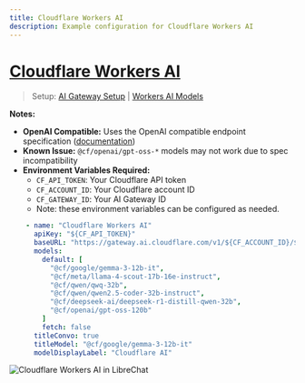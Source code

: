 ```yaml
---
title: Cloudflare Workers AI
description: Example configuration for Cloudflare Workers AI
---
```


# [Cloudflare Workers AI](https://developers.cloudflare.com/ai-gateway/)

> Setup: [AI Gateway Setup](https://developers.cloudflare.com/ai-gateway/get-started/) | [Workers AI Models](https://developers.cloudflare.com/workers-ai/models/)

**Notes:**

- **OpenAI Compatible:** Uses the OpenAI compatible endpoint specification ([documentation](https://developers.cloudflare.com/ai-gateway/providers/workersai/#openai-compatible-endpoints))
- **Known Issue:** `@cf/openai/gpt-oss-*` models may not work due to spec incompatibility
- **Environment Variables Required:**
  - `CF_API_TOKEN`: Your Cloudflare API token
  - `CF_ACCOUNT_ID`: Your Cloudflare account ID
  - `CF_GATEWAY_ID`: Your AI Gateway ID
  - Note: these environment variables can be configured as needed.

```yaml filename="librechat.yaml"
    - name: "Cloudflare Workers AI"
      apiKey: "${CF_API_TOKEN}"
      baseURL: "https://gateway.ai.cloudflare.com/v1/${CF_ACCOUNT_ID}/${CF_GATEWAY_ID}/workers-ai/v1"
      models:
        default: [
          "@cf/google/gemma-3-12b-it",
          "@cf/meta/llama-4-scout-17b-16e-instruct",
          "@cf/qwen/qwq-32b",
          "@cf/qwen/qwen2.5-coder-32b-instruct",
          "@cf/deepseek-ai/deepseek-r1-distill-qwen-32b",
          "@cf/openai/gpt-oss-120b"
        ]
        fetch: false
      titleConvo: true
      titleModel: "@cf/google/gemma-3-12b-it"
      modelDisplayLabel: "Cloudflare AI"
```

![Cloudflare Workers AI in LibreChat](https://github.com/user-attachments/assets/722f8ba7-0773-4d8c-b01e-ccac22e0a4ea)
